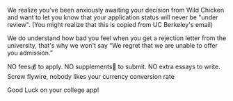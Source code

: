 
We realize you've been anxiously awaiting your decision from Wild Chicken and want to let you know that your application status will never be "under review". (You might realize that this is copied from UC Berkeley's email)

We do understand how bad you feel when you get a rejection letter from the university, that's why we won't say “We regret that we are unable to offer you admission.”

NO fees💰️ to apply. NO supplements📝 to submit. NO extra essays to write.
Screw flywire, nobody likes your currency conversion rate

Good Luck on your college app!
